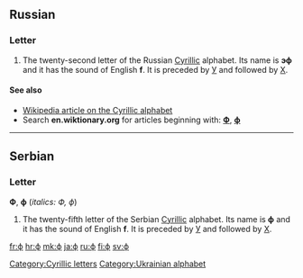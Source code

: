 {{also|Ф|Φ|φ|Փ}}
==Russian==

===Letter===
{{infl|ru|letter|lower case||upper case|Ф}}

# The twenty-second letter of the Russian [[Cyrillic]] alphabet. Its name is '''эф''' {{IPAchar|(ɛf)}} and it has the sound of English '''f'''. It is preceded by [[у|У]] and followed by [[х|Х]].

====See also====
* [[w:Cyrillic alphabet|Wikipedia article on the Cyrillic alphabet]]
* Search '''en.wiktionary.org''' for articles beginning with: '''[http://en.wiktionary.org/w/index.php?title=Special%3AAllpages&from=%D0%A4&namespace=0 Ф]''', '''[http://en.wiktionary.org/w/index.php?title=Special%3AAllpages&from=%D1%84&namespace=0 ф]'''

----

==Serbian==

===Letter===
'''Ф''', '''ф''' (''italics: Ф, ф'')

# The twenty-fifth letter of the Serbian [[Cyrillic]] alphabet. Its name is '''ф''' and it has the sound of English '''f'''. It is preceded by [[у|У]] and followed by [[х|Х]].

[[Category:Cyrillic letters]]
[[Category:Ukrainian alphabet]]

[[fr:ф]]
[[hr:ф]]
[[mk:ф]]
[[ja:ф]]
[[ru:ф]]
[[fi:ф]]
[[sv:ф]]